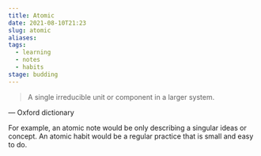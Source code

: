 ```yaml
---
title: Atomic
date: 2021-08-10T21:23
slug: atomic
aliases:
tags:
  - learning
  - notes
  - habits
stage: budding
---
```


> A single irreducible unit or component in a larger system.

— Oxford dictionary

For example, an atomic note would be only describing a singular ideas or concept. An atomic habit would be a regular practice that is small and easy to do.

<StillGrowing />
